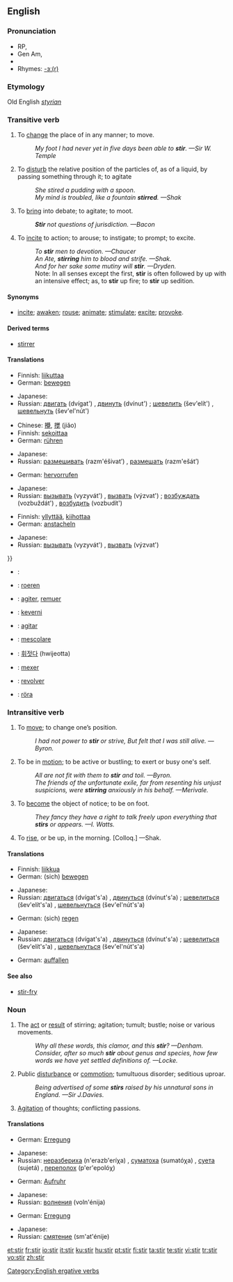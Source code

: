 ==English==

===Pronunciation===
* RP, {{IPA|/stɜː/}}
* Gen Am, {{IPA|/stɜːr/}}
*{{audio|en-us-stir.ogg|Audio (US)}}
*Rhymes: [[Rhymes:English:-ɜː(r)|-ɜː(r)]]

===Etymology===
Old English ''[[styrian]]''

===Transitive verb===
{{rfc-trverb|Transitive verb}}
{{en-verb|stirs|stirring|stirred}}

# To [[change]] the place of in any manner; to move.
#:''My foot I had never yet in five days been able to '''stir'''. —Sir W. Temple''
# To [[disturb]] the relative position of the particles of, as of a liquid, by passing something through it; to agitate
#:''She stired a pudding with a spoon''.
#:''My mind is troubled, like a fountain '''stirred'''. —Shak''
# To [[bring]] into debate; to agitate; to moot.
#:'''''Stir''' not questions of jurisdiction. —Bacon''
# To [[incite]] to action; to arouse; to instigate; to prompt; to excite.
#:''To '''stir''' men to devotion. —Chaucer''
#:''An Ate, '''stirring''' him to blood and strife. —Shak.''
#:''And for her sake some mutiny will '''stir'''. —Dryden.''
#:Note: In all senses except the first, '''stir''' is often followed by up with an intensive effect; as, to '''stir''' up fire; to '''stir''' up sedition.

====Synonyms====
* {{sense|to move}} [[incite]]; [[awaken]]; [[rouse]]; [[animate]]; [[stimulate]]; [[excite]]; [[provoke]].

====Derived terms====
* [[stirrer]]

====Translations====
{{trans-top|To change the place of in any manner; to move}}
*Finnish: [[liikuttaa]]
*German: [[bewegen]]
{{trans-mid}}
* Japanese: {{t|ja|sc=Jpan|動かす|tr=ugokasu}}
*Russian: [[двигать]] (dvígat') {{impf}}, [[двинуть]] (dvínut') {{pf}}; [[шевелить]] (šev'elít') {{impf}}, [[шевельнуть]] (šev'el'nút') {{pf}}
{{trans-bottom}}

{{trans-top|To disturb the relative position of the particles of}}
*Chinese: [[攪]], [[搅]] (jiǎo)
*Finnish: [[sekoittaa]]
*German: [[rühren]]
{{trans-mid}}
* Japanese: {{t|ja|sc=Jpan|掻き混ぜる|tr=kaki-mazeru}}
*Russian: [[размешивать]] (razm'éšivat’) {{impf}}, [[размешать]] (razm'ešát’) {{pf}}
{{trans-bottom}}

{{trans-top|To bring into debate; to agitate; to moot}}
*German: [[hervorrufen]]
{{trans-mid}}
* Japanese: {{t|ja|sc=Jpan|扇動する|tr=sendō suru}}
*Russian: [[вызывать]] (vyzyvát') {{impf}}, [[вызвать]] (výzvat') {{pf}}; [[возбуждать]] (vozbuždát') {{impf}}, [[возбудить]] (vozbudít') {{pf}}
{{trans-bottom}}

{{trans-top|To incite to action; to arouse; to instigate; to prompt; to excite}}
*Finnish: [[yllyttää]], [[kiihottaa]]
*German: [[anstacheln]]
{{trans-mid}}
* Japanese: {{t|ja|sc=Jpan|かき立てる|tr=kakitateru}}
*Russian: [[вызывать]] (vyzyvát') {{impf}}, [[вызвать]] (výzvat') {{pf}}
{{trans-bottom}}

{{checktrans-top}}}}
*{{ttbc|Arabic}}: {{ARchar|[[مزج]]}} {{unicode|(mázaja)}}
*{{ttbc|Dutch}}: [[roeren]]
*{{ttbc|French}}: [[agiter]], [[remuer]]
*{{ttbc|Hungarian}}: [[keverni]]
*{{ttbc|Ido}}: [[agitar]]
*{{ttbc|Italian}}: [[mescolare]]
{{trans-mid}}
*{{ttbc|Korean}}: [[휘젓다]] (hwijeotta)
*{{ttbc|Portuguese}}: [[mexer]]
*{{ttbc|Spanish}}: [[revolver]]
*{{ttbc|Swedish}}: [[röra]]
{{trans-bottom}}

===Intransitive verb===
{{en-verb|stirs|stirring|stirred}}

# To [[move]]; to change one’s position.
#:''I had not power to '''stir''' or strive, But felt that I was still alive. —Byron.''
# To be in [[motion]]; to be active or bustling; to exert or busy one's self.
#:''All are not fit with them to '''stir''' and toil. —Byron.''
#:''The friends of the unfortunate exile, far from resenting his unjust suspicions, were '''stirring''' anxiously in his behalf. —Merivale.''
# To [[become]] the object of notice; to be on foot.
#:''They fancy they have a right to talk freely upon everything that '''stirs''' or appears. —I. Watts.''
# To [[rise]], or be up, in the morning. [Colloq.] —Shak.

====Translations====
{{trans-top|To move; to change one’s position}}
*Finnish: [[liikkua]]
*German: (sich) [[bewegen]]
{{trans-mid}}
* Japanese: {{t|ja|sc=Jpan|動く|tr=ugoku}}
*Russian: [[двигаться]] (dvígat's'a) {{impf}}, [[двинуться]] (dvínut's'a) {{pf}}; [[шевелиться]] (šev'elít's'a) {{impf}}, [[шевельнуться]] (šev'el'nút's'a) {{pf}}
{{trans-bottom}}

{{trans-top|To be in motion}}
*German: (sich) [[regen]]
{{trans-mid}}
* Japanese: {{t|ja|sc=Jpan|動き回る|tr=ugoki-mawaru}}
*Russian: [[двигаться]] (dvígat's'a) {{impf}}, [[двинуться]] (dvínut's'a) {{pf}}; [[шевелиться]] (šev'elít's'a) {{impf}}, [[шевельнуться]] (šev'el'nút's'a) {{pf}}
{{trans-bottom}}

{{trans-top|To become the object of notice; to be on foot}}
*German: [[auffallen]]
{{trans-mid}}
{{trans-bottom}}

{{trans-top|To rise, or be up, in the morning}}
{{trans-mid}}
{{trans-bottom}}

====See also====
* [[stir-fry]]

===Noun===
{{en-noun|s|-}}

# The [[act]] or [[result]] of stirring; agitation; tumult; bustle; noise or various movements.
#:''Why all these words, this clamor, and this '''stir'''? —Denham.''
#:''Consider, after so much '''stir''' about genus and species, how few words we have yet settled definitions of. —Locke.''
# Public [[disturbance]] or [[commotion]]; tumultuous disorder; seditious uproar.
#:''Being advertised of some '''stirs''' raised by his unnatural sons in England. —Sir J.Davies.''
# [[agitation|Agitation]] of thoughts; conflicting passions.

====Translations====
{{trans-top|The act or result of stirring}}
*German: [[Erregung]]
{{trans-mid}}
* Japanese: {{t|ja|sc=Jpan|撹拌|tr=kakuhan}}
*Russian: [[неразбериха]] (n'erazb'eríχa) {{f}}, [[суматоха]] (sumatóχa) {{f}}, [[суета]] (sujetá) {{f}}, [[переполох]] (p'er'epolóχ) {{m}}
{{trans-bottom}}

{{trans-top|Public disturbance or commotion}}
*German: [[Aufruhr]]
{{trans-mid}}
* Japanese: {{t|ja|sc=Jpan|騒動|tr=sōdō}}
*Russian: [[волнения]] (voln'énija) {{p}}
{{trans-bottom}}

{{trans-top|Agitation of thoughts; conflicting passions}}
*German: [[Erregung]]
{{trans-mid}}
* Japanese: {{t|ja|sc=Jpan|騒動|tr=sōdō}}
*Russian: [[смятение]] (sm'at'énije) {{n}}
{{trans-bottom}}

[[Category:English ergative verbs]]

[[et:stir]]
[[fr:stir]]
[[io:stir]]
[[it:stir]]
[[ku:stir]]
[[hu:stir]]
[[pt:stir]]
[[fi:stir]]
[[ta:stir]]
[[te:stir]]
[[vi:stir]]
[[tr:stir]]
[[vo:stir]]
[[zh:stir]]